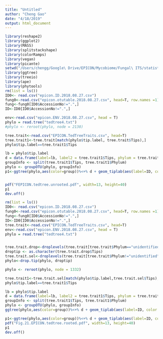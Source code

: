 ```yaml
---
title: "Untitled"
author: "Cheng Gao"
date: "4/18/2019"
output: html_document
---
```

```r
library(reshape2)
library(ggplot2)
library(MASS)
library(splitstackshape)
library(colorRamps)
library(vegan)
library(picante)
setwd("/Users/chengg/Google\ Drive/EPICON/Mycobiome/Fungal\ ITS/statistic/Total.fungi")
library(ggtree)
library(treeio)
library(ape)
library(phytools)
rm(list = ls())
ID0<- read.csv("epicon.ID.2018.08.27.csv")
fung0<-read.csv("epicon.otutable.2018.08.27.csv", head=T, row.names =1) ##Read in the raw data###
fung<-fung0[ID0$AccessionNo!=".",]
ID<-ID0[ID0$AccessionNo!=".",]

env<-read.csv("epicon.ENV.2018.08.27.csv", head = T)
phylo = read.tree("tedtree4.txt")
#phylo <- reroot(phylo, node = 2130)

tree.trait<-read.csv("EPICON.TedTreeTraits.csv", head=T)
tree.trait1<-tree.trait[match(phylo$tip.label, tree.trait$Tips),]
phylo$tip.label==tree.trait1$Tips

lb = phylo$tip.label
d = data.frame(label=lb, label2 = tree.trait1$Tips, phylum = tree.trait1$Phylum, ID=tree.trait1$ID)
groupInfo <- split(tree.trait1$Tips, tree.trait1$Phylum)
phylo <- groupOTU(phylo, groupInfo)
p1<-ggtree(phylo,aes(color=group))%<+% d + geom_tiplab(aes(label=ID, color = phylum), size = 1)+ geom_text2(aes(subset=!isTip, label=node), hjust=-.3)


pdf("FEPICON.tedtree.unrooted.pdf", width=13, height=40)
p1
dev.off()

```


```r
rm(list = ls())
ID0<- read.csv("epicon.ID.2018.08.27.csv")
fung0<-read.csv("epicon.otutable.2018.08.27.csv", head=T, row.names =1) ##Read in the raw data###
fung<-fung0[ID0$AccessionNo!=".",]
ID<-ID0[ID0$AccessionNo!=".",]
tree.trait<-read.csv("EPICON.TedTreeTraits.csv", head=T)
env<-read.csv("epicon.ENV.2018.08.27.csv", head = T)
phylo = read.tree("tedtree4.txt")


tree.trait.drop<-droplevels(tree.trait[tree.trait$Phylum=="unidentified",])
droptip <- as.character(tree.trait.drop$Tips)
tree.trait.sel<-droplevels(tree.trait[tree.trait$Phylum!="unidentified",])
phylo<-drop.tip(phylo, droptip)

phylo <- reroot(phylo, node = 1332)

tree.trait1<-tree.trait.sel[match(phylo$tip.label,tree.trait.sel$Tips),]
phylo$tip.label==tree.trait1$Tips

lb = phylo$tip.label
d = data.frame(label=lb, label2 = tree.trait1$Tips, phylum = tree.trait1$Phylum, ID=tree.trait1$ID)
groupInfo <- split(tree.trait1$Tips, tree.trait1$Phylum)
phylo <- groupOTU(phylo, groupInfo)
ggtree(phylo,aes(color=group))%<+% d + geom_tiplab(aes(label=ID, color = phylum), size = 1)+geom_text2(aes(subset=!isTip, label=node), hjust=-.3)

p1<-ggtree(phylo,aes(color=group))%<+% d + geom_tiplab(aes(label=ID, color = phylum), size = 1)
pdf("Fig.21.EPICON.tedtree.rooted.pdf", width=13, height=40)
p1
dev.off()

```

